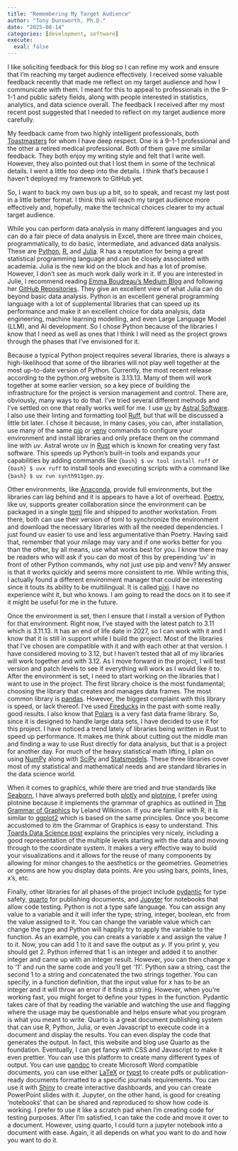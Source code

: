 ```yaml
---
title: "Remembering My Target Audience"
author: "Tony Dunsworth, Ph.D."
date: "2025-08-14"
categories: [development, software]
execute: 
  eval: false
---
```


I like soliciting feedback for this blog so I can refine my work and ensure that I'm reaching my target audience effectively. I received some valuable feedback recently that made me reflect on my target audience and how I communicate with them. I meant for this to appeal to professionals in the 9-1-1 and public safety fields, along with people interested in statistics, analytics, and data science overall. The feedback I received after my most recent post suggested that I needed to reflect on my target audience more carefully.

My feedback came from two highly intelligent professionals, both [Toastmasters](https://www.toastmasters.org) for whom I have deep respect. One is a 9-1-1 professional and the other a retired medical professional. Both of them gave me similar feedback. They both enjoy my writing style and felt that I write well. However, they also pointed out that I lost them in some of the technical details. I went a little too deep into the details. I think that's because I haven't deployed my framework to GitHub yet.

So, I want to back my own bus up a bit, so to speak, and recast my last post in a little better format. I think this will reach my target audience more effectively and, hopefully, make the technical choices clearer to my actual target audience.

While you can perform data analysis in many different languages and you can do a fair piece of data analysis in Excel, there are three main choices, programmatically, to do basic, intermediate, and advanced data analysis. These are [Python](https://www.python.org), [R](https://cran.r-project.org/), and [Julia](https://julialang.org/). R has a reputation for being a great statistical programming language and can be closely associated with academia. Julia is the new kid on the block and has a lot of promise. However, I don't see as much work daily work in it. If you are interested in Julie, I recommend reading [Emma Boudreau's Medium Blog](https://medium.com/@emmacode) and following her [GitHub Repositories](https://github.com/emmaccode). They give an excellent view of what Julia can do beyond basic data analysis. Python is an excellent general programming language with a lot of supplemental libraries that can speed up its performance and make it an excellent choice for data analysis, data engineering, machine learning modelling, and even Large Language Model (LLM), and AI development. So I chose Python because of the libraries I know that I need as well as ones that I think I will need as the project grows through the phases that I've envisioned for it.

Because a typical Python project requires several libraries, there is always a high-likelihood that some of the libraries will not play well together at the most up-to-date version of Python. Currently, the most recent release according to the python.org website is 3.13.13. Many of them will work together at some earlier version, so a key piece of building the infrastructure for the project is version management and control. There are, obviously, many ways to do that. I've tried several different methods and I've settled on one that really works well for me. I use [uv](https://docs.astral.sh/uv/) by [Astral Software](https://astral.sh/). I also use their linting and formatting tool [Ruff](https://docs.astral.sh/ruff/), but that will be discussed a little bit later. I chose it because, in many cases, you can, after installation, use many of the same [pip](https://pypi.org/project/pip/) or [venv](https://docs.python.org/3.11/library/venv.html) commands to configure your environment and install libraries and only preface them on the command line with *uv*. Astral wrote uv in [Rust](https://www.rust-lang.org/) which is known for creating very fast software. This speeds up Python's built-in tools and expands your capabilities by adding commands like `{bash} $ uv tool install ruff` or `{bash} $ uvx ruff` to install tools and executing scripts with a command like `{bash} $ uv run synth911gen.py`. 

Other environments, like [Anaconda](https://anaconda.com), provide full environments, but the libraries can lag behind and it is appears to have a lot of overhead. [Poetry](https://python-poetry.org/), like uv, supports greater collaboration since the environment can be packaged in a single [toml](https://toml.io/en/) file and shipped to another workstation. From there, both can use their version of toml to synchronize the environment and download the necessary libraries with all the needed dependencies. I just found uv easier to use and less argumentative than Poetry. Having said that, remember that your milage may vary and if one works better for you than the other, by all means, use what works best for you. I know there may be readers who will ask if you can do most of this by prepending 'uv' in front of other Python commands, why not just use pip and venv? My answer is that it works quickly and seems more consistent to me. While writing this, I actually found a different environment manager that could be interesting since it touts its ability to be multilingual. It is called [pixi](https://pixi.sh/latest/). I have no experience wiht it, but who knows. I am going to read the docs on it to see if it might be useful for me in the future.

Once the environment is set, then I ensure that I install a version of Python for that environment. Right now, I've stayed with the latest patch to 3.11 which is 3.11.13. It has an end of life date in 2027, so I can work with it and I know that it is still in support while I build the project. Most of the libraries that I've chosen are compatible with it and with each other at that version. I have considered moving to 3.12, but I haven't tested that all of my libraries will work together and with 3.12. As I move forward in the project, I will test version and patch levels to see if everything will work as I would like it to. After the environment is set, I need to start working on the libraries that I want to use in the project. The first library choice is the most fundamental; choosing the library that creates and manages data frames. The most common library is [pandas](https://pandas.pydata.org/). However, the biggest complaint with this library is speed, or lack thereof. I've used [Fireducks](https://fireducks-dev.github.io/) in the past with some really good results. I also know that [Polars](https://pola.rs/) is a very fast data frame library. So, since it is designed to handle large data sets, I have decided to use it for this project. I have noticed a trend lately of libraries being written in Rust to speed up performance. It makes me think about cutting out the middle man and finding a way to use Rust directly for data analysis, but that is a project for another day. For much of the heavy statistical math lifting, I plan on using [NumPy](https://numpy.org/) along with [SciPy](https://scipy.org/) and [Statsmodels](https://www.statsmodels.org/stable/index.html). These three libraries cover most of my statistical and mathematical needs and are standard libraries in the data science world.

When it comes to graphics, while there are tried and true standards like [Seaborn](https://seaborn.pydata.org/), I have always preferred both [plotly](https://plotly.com/) and [plotnine](https://plotnine.org/), I prefer using plotnine because it implements the grammar of graphics as outlined in [The Grammar of Graphics](https://link.springer.com/book/10.1007/0-387-28695-0) by Leland Wilkinson. If you are familiar with R, it is similar to [ggplot2](https://ggplot2.tidyverse.org/) which is based on the same principles. Once you become accustomed to itm the Grammar of Graphics is easy to understand. This [Toards Data Science post](https://towardsdatascience.com/a-comprehensive-guide-to-the-grammar-of-graphics-for-effective-visualization-of-multi-dimensional-1f92b4ed4149/) explains the principles very nicely, including a good representation of the multiple levels starting with the data and moving through to the coordinate system. It makes a very effective way to build your visualizations and it allows for the reuse of many components by allowing for minor changes to the aesthetics or the geometries. Geometries or geoms are how you display data points. Are you using bars, points, lines, x's, etc.

Finally, other libraries for all phases of the project include [pydantic](https://docs.pydantic.dev/latest/) for type safety, [quarto](https://www.quarto.org) for publishing documents, and [Jupyter](https://jupyter.org/) for notebooks that allow code testing. Python is not a type safe language. You can assign any value to a variable and it will infer the type; string, integer, boolean, etc from the value assigned to it. You can change the variable value which can change the type and Python will happily try to apply the variable to the function. As an example, you can creats a variable *x* and assign the value *1* to it. Now, you can add 1 to it and save the output as *y*. If you print y, you should get 2. Python inferred that 1 is an integer and added it to another integer and came up with an integer result. However, you can then change *x* to *'1'* and run the same code and you'll get *'11'*. Python saw a string, cast the second 1 to a string and concatenated the two strings together. You can specify, in a function definition, that the input value for *x* has to be an integer and it will throw an error if it finds a string. However, when you're working fast, you might forget to define your types in the function. Pydantic takes care of that by reading the variable and watching the use and flagging where the usage may be questionable and helps ensure what you program is what you meant to write. Quarto is a great document publishing system that can use R, Python, Julia, or even Javascript to execute code in a document and display the results. You can even display the code that generates the output. In fact, this website and blog use Quarto as the foundation. Eventually, I can get fancy with CSS and Javascript to make it even prettier. You can use this platform to create many different types of output. You can use [pandoc](https://pandoc.org/) to create Microsoft Word compatible documents, you can use either [LaTeX](https://www.latex-project.org/) or [typst](https://github.com/typst/typst) to create pdfs or publication-ready documents formatted to a specific journals requirements. You can use it with [Shiny](https://shiny.posit.co/) to create interactive dashboards, and you can create PowerPoint slides with it. Jupyter, on the other hand, is good for creating 'notebooks' that can be shared and reproduced to show how code is working. I prefer to use it like a scratch pad when I'm creating code for testing purposes. After I'm satisfied, I can take the code and move it over to a document. However, using quarto, I could turn a jupyter notebook into a document with ease. Again, it all depends on what you want to do and how you want to do it.

